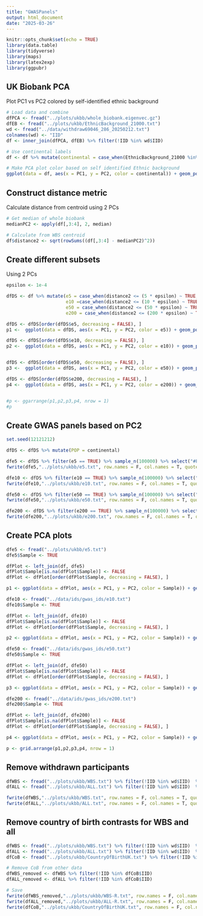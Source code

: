 ```yaml
---
title: "GWASPanels"
output: html_document
date: "2025-03-26"
---
```


```r
knitr::opts_chunk$set(echo = TRUE)
library(data.table)
library(tidyverse)
library(maps)
library(latex2exp)
library(ggpubr)
```

## UK Biobank PCA

Plot PC1 vs PC2 colored by self-identified ethnic background
```r
# Load data and combine
dfPCA <- fread("../plots/ukbb/whole_biobank.eigenvec.gz")
dfEB <- fread("../plots/ukbb/EthnicBackground_21000.txt")
wd <- fread("../data/withdraw69046_286_20250212.txt")
colnames(wd) <- "IID"
df <- inner_join(dfPCA, dfEB) %>% filter(!IID %in% wd$IID)

# Use continental labels 
df <- df %>% mutate(continental = case_when(EthnicBackground_21000 %in% c(4, 4001, 4002, 4003) ~ "Africa", EthnicBackground_21000 %in% c(1, 1001, 1002, 1003) ~ "Europe", EthnicBackground_21000 %in% c(2, 2001, 2002, 2003, 2004) ~ "Mixed", EthnicBackground_21000 %in% c(3, 3001, 3002, 3003, 3004) ~ "Asia"))
```

```r
# Make PCA plot color based on self identified Ethnic background
ggplot(data = df, aes(x = PC1, y = PC2, color = continental)) + geom_point() + theme_classic(base_size = 14) + scale_color_manual(values = c("darkred", "navy", "goldenrod4", "gray50"), na.value = "gray70")
```

## Construct distance metric

Calculate distance from centroid using 2 PCs
```r
# Get median of whole biobank
medianPC2 <- apply(df[,3:4], 2, median)

# Calculate from WBS centroid 
df$distance2 <- sqrt(rowSums((df[,3:4] - medianPC2)^2))
```


## Create different subsets

Using 2 PCs
```r
epsilon <- 1e-4

dfDS <- df %>% mutate(e5 = case_when(distance2 <= (5 * epsilon) ~ TRUE, TRUE ~ FALSE),
                      e10 =case_when(distance2 <= (10 * epsilon) ~ TRUE, TRUE ~ FALSE),
                      e50 = case_when(distance2 <= (50 * epsilon) ~ TRUE, TRUE ~ FALSE),
                      e200 = case_when(distance2 <= (200 * epsilon) ~ TRUE, TRUE ~ FALSE)) 
```


```r
dfDS <- dfDS[order(dfDS$e5, decreasing = FALSE), ]
p1 <-  ggplot(data = dfDS, aes(x = PC1, y = PC2, color = e5)) + geom_point() + theme_classic(base_size = 14) + scale_color_manual(values = c("grey70", "darkred")) + ggtitle("e5") + theme(legend.position = "none")

dfDS <- dfDS[order(dfDS$e10, decreasing = FALSE), ]
p2 <-  ggplot(data = dfDS, aes(x = PC1, y = PC2, color = e10)) + geom_point() + theme_classic(base_size = 14) + scale_color_manual(values = c("grey70", "darkred")) + ggtitle("e10") + theme(legend.position = "none")


dfDS <- dfDS[order(dfDS$e50, decreasing = FALSE), ]
p3 <-  ggplot(data = dfDS, aes(x = PC1, y = PC2, color = e50)) + geom_point() + theme_classic(base_size = 14) + scale_color_manual(values = c("grey70", "darkred")) + ggtitle("e50") + theme(legend.position = "none")

dfDS <- dfDS[order(dfDS$e200, decreasing = FALSE), ]
p4 <-  ggplot(data = dfDS, aes(x = PC1, y = PC2, color = e200)) + geom_point(color = "darkred") + theme_classic(base_size = 14)  + ggtitle("e200") + theme(legend.position = "none")


#p <- ggarrange(p1,p2,p3,p4, nrow = 1)
#p
```

## Create GWAS panels based on PC2 

```r
set.seed(12121212)

dfDS <- dfDS %>% mutate(POP = continental)

dfe5 <- dfDS %>% filter(e5 == TRUE) %>% sample_n(100000) %>% select("#FID", "IID", "POP")
fwrite(dfe5,"../plots/ukbb/e5.txt", row.names = F, col.names = T, quote = F, sep = "\t")

dfe10 <- dfDS %>% filter(e10 == TRUE) %>% sample_n(100000) %>% select("#FID", "IID", "POP")
fwrite(dfe10,"../plots/ukbb/e10.txt", row.names = F, col.names = T, quote = F, sep = "\t")

dfe50 <- dfDS %>% filter(e50 == TRUE) %>% sample_n(100000) %>% select("#FID", "IID", "POP")
fwrite(dfe50,"../plots/ukbb/e50.txt", row.names = F, col.names = T, quote = F, sep = "\t")

dfe200 <- dfDS %>% filter(e200 == TRUE) %>% sample_n(100000) %>% select("#FID", "IID", "POP")
fwrite(dfe200,"../plots/ukbb/e200.txt", row.names = F, col.names = T, quote = F, sep = "\t")
```

## Create PCA plots 


```r
dfe5 <- fread("../plots/ukbb/e5.txt")
dfe5$Sample <- TRUE

dfPlot <- left_join(df, dfe5)
dfPlot$Sample[is.na(dfPlot$Sample)] <- FALSE
dfPlot <- dfPlot[order(dfPlot$Sample, decreasing = FALSE), ]

p1 <- ggplot(data = dfPlot, aes(x = PC1, y = PC2, color = Sample)) + geom_point() + theme_classic(base_size = 14) + scale_color_manual(values = c("grey70", "purple1")) + ggtitle(TeX("$5 \\epsilon$")) + theme(legend.position = "none",plot.title = element_text(hjust = 0.5))
```

```r
dfe10 <- fread("../data/ids/gwas_ids/e10.txt")
dfe10$Sample <- TRUE

dfPlot <- left_join(df, dfe10)
dfPlot$Sample[is.na(dfPlot$Sample)] <- FALSE
dfPlot <- dfPlot[order(dfPlot$Sample, decreasing = FALSE), ]

p2 <- ggplot(data = dfPlot, aes(x = PC1, y = PC2, color = Sample)) + geom_point() + theme_classic(base_size = 14) + scale_color_manual(values = c("grey70", "darkorange")) + ggtitle(TeX("$10 \\epsilon$")) + theme(legend.position = "none",plot.title = element_text(hjust = 0.5))
```
```r
dfe50 <- fread("../data/ids/gwas_ids/e50.txt")
dfe50$Sample <- TRUE

dfPlot <- left_join(df, dfe50)
dfPlot$Sample[is.na(dfPlot$Sample)] <- FALSE
dfPlot <- dfPlot[order(dfPlot$Sample, decreasing = FALSE), ]

p3 <- ggplot(data = dfPlot, aes(x = PC1, y = PC2, color = Sample)) + geom_point() + theme_classic(base_size = 14) + scale_color_manual(values = c("grey70", "skyblue2")) + ggtitle(TeX("$50 \\epsilon$")) + theme(legend.position = "none",plot.title = element_text(hjust = 0.5))
```

```r
dfe200 <- fread("../data/ids/gwas_ids/e200.txt")
dfe200$Sample <- TRUE

dfPlot <- left_join(df, dfe200)
dfPlot$Sample[is.na(dfPlot$Sample)] <- FALSE
dfPlot <- dfPlot[order(dfPlot$Sample, decreasing = FALSE), ]

p4 <- ggplot(data = dfPlot, aes(x = PC1, y = PC2, color = Sample)) + geom_point() + theme_classic(base_size = 14) + scale_color_manual(values = c("grey70", "seagreen")) + ggtitle(TeX("$200 \\epsilon$")) + theme(legend.position = "none",plot.title = element_text(hjust = 0.5))
```

```r
p <- grid.arrange(p1,p2,p3,p4, nrow = 1)
```

## Remove withdrawn participants 

```r
dfWBS <- fread("../plots/ukbb/WBS.txt") %>% filter(!IID %in% wd$IID)  %>% select("#FID", "IID", "POP")
dfALL <- fread("../plots/ukbb/ALL.txt") %>% filter(!IID %in% wd$IID)  %>% select("#FID", "IID", "POP")

fwrite(dfWBS,"../plots/ukbb/WBS.txt", row.names = F, col.names = T, quote = F, sep = "\t")
fwrite(dfALL,"../plots/ukbb/ALL.txt", row.names = F, col.names = T, quote = F, sep = "\t")
```


## Remove country of birth contrasts for WBS and all 

```r
dfWBS <- fread("../plots/ukbb/WBS.txt") %>% filter(!IID %in% wd$IID)  %>% select("#FID", "IID", "POP")
dfALL <- fread("../plots/ukbb/ALL.txt") %>% filter(!IID %in% wd$IID)  %>% select("#FID", "IID", "POP")
dfCoB <- fread("../plots/ukbb/CountryOfBirthUK.txt") %>% filter(!IID %in% wd$IID) 

# Remove CoB from other data
dfWBS_removed <- dfWBS %>% filter(!IID %in% dfCoB$IID)
dfALL_removed <- dfALL %>% filter(!IID %in% dfCoB$IID)

# Save
fwrite(dfWBS_removed,"../plots/ukbb/WBS-R.txt", row.names = F, col.names = T, quote = F, sep = "\t")
fwrite(dfALL_removed,"../plots/ukbb/ALL-R.txt", row.names = F, col.names = T, quote = F, sep = "\t")
fwrite(dfCoB,"../plots/ukbb/CountryOfBirthUK.txt", row.names = F, col.names = T, quote = F, sep = "\t")
```


